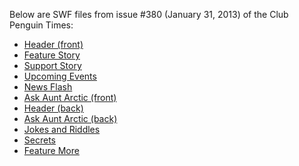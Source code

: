 Below are SWF files from issue #380 (January 31, 2013) of the Club Penguin Times:

*[[Media:News380HeaderFront.swf|Header (front)]]
*[[Media:News380FeatureStory.swf|Feature Story]]
*[[Media:News380SupportStory.swf|Support Story]]
*[[Media:News380UpcomingEvents.swf|Upcoming Events]]
*[[Media:News380NewsFlash.swf|News Flash]]
*[[Media:News380AskAuntArcticFront.swf|Ask Aunt Arctic (front)]]
*[[Media:News380HeaderBack.swf|Header (back)]]
*[[Media:News380AskAuntArcticBack.swf|Ask Aunt Arctic (back)]]
*[[Media:News380JokesAndRiddles.swf|Jokes and Riddles]]
*[[Media:News380Secrets.swf|Secrets]]
*[[Media:News380FeatureMore.swf|Feature More]]
